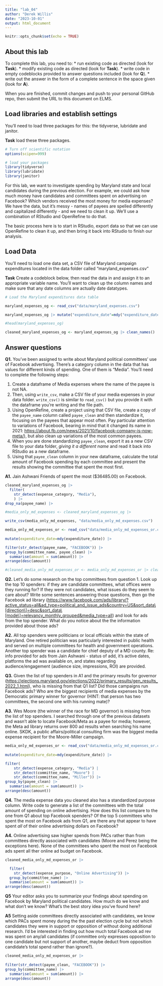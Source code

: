 ```yaml
---
title: "lab_04"
author: "Derek Willis"
date: "2023-10-01"
output: html_document
---
```


```r
knitr::opts_chunk$set(echo = TRUE)
```

## About this lab

To complete this lab, you need to: \* run existing code as directed (look for **Task**). \* modify existing code as directed (look for **Task**). \* write code in empty codeblocks provided to answer questions included (look for **Q**). \* write out the answer in the form of a complete sentence in the space given (look for **A**).

When you are finished, commit changes and push to your personal GitHub repo, then submit the URL to this document on ELMS.

## Load libraries and establish settings

You'll need to load three packages for this: the tidyverse, lubridate and janitor.

**Task** load these three packages.

```r
# Turn off scientific notation
options(scipen=999)

# load your packages
library(tidyverse)
library(lubridate)
library(janitor)

```

For this lab, we want to investigate spending by Maryland state and local candidates during the previous election. For example, we could ask how much money have candidates and committees spent on advertising on Facebook? Which vendors received the most money for media expenses? We have the data, but it's messy - names of payees are spelled differently and capitalized differently - and we need to clean it up. We'll use a combination of RStudio and OpenRefine to do that.

The basic process here is to start in RStudio, export data so that we can use OpenRefine to clean it up, and then bring it back into RStudio to finish our analysis.

## Load Data

You'll need to load one data set, a CSV file of Maryland campaign expenditures located in the data folder called "maryland_expenses.csv"

**Task** Create a codeblock below, then read the data in and assign it to an appropriate variable name. You'll want to clean up the column names and make sure that any date columns are actually date datatypes.

```r
# Load the Maryland expenditures data table

maryland_expenses_og <- read_csv("data/maryland_expenses.csv")

maryland_expenses_og |> mutate("expenditure_date"=mdy("expenditure_date"))

#head(maryland_expenses_og)

cleaned_maryland_expenses_og <- maryland_expenses_og |> clean_names()

```


## Answer questions

**Q1.** You've been assigned to write about Maryland political committees' use of Facebook advertising. There's a category column in the data that has values for different kinds of spending. One of them is "Media". You'll need to complete the following steps:

   1. Create a dataframe of Media expenses where the name of the payee is not NA.
   2. Then, using `write_csv`, make a CSV file of your media expenses in your data folder. `write_csv()` is similar to `read_csv()` but you provide it with the dataframe you're writing and the file path.
   3. Using OpenRefine, create a project using that CSV file, create a copy of the `payee_name` column called `payee_clean` and then standardize it, focusing on the payees that appear most often. Pay particular attention to variations of Facebook, bearing in mind that it changed its name in 2021: <https://about.fb.com/news/2021/10/facebook-company-is-now-meta/>), but also clean up variations of the most common payees.
   4. When you are done standardizing `payee_clean`, export it as a new CSV file to your data folder, *giving it a different name* and read it back into RStudio as a new dataframe.
   5. Using that `payee_clean` column in your new dataframe, calculate the total amount of Facebook spending by each committee and present the results showing the committee that spent the most first.

**A1.** Jain  Ashwani Friends of spent the most ($36485.00) on Facebook.

```r
cleaned_maryland_expenses_og |>
  filter(
    str_detect(expense_category, "Media"),
    ) |>
drop_na(payee_name) |>

#media_only_md_expenses <- cleaned_maryland_expenses_og |>
```    
```r
write_csv(media_only_md_expenses, "data/media_only_md_expenses.csv")
```

```r
media_only_md_expenses_or <- read_csv("data/media_only_md_expenses_or.csv") |>
  
mutate(expenditure_date=mdy(expenditure_date)) |>

filter(str_detect(payee_name, "FACEBOOK")) |>
group_by(committee_name, payee_clean) |>
  summarise(amount = sum(amount)) |>
arrange(desc(amount))

#cleaned_media_only_md_expenses_or <- media_only_md_expenses_or |> clean_names()

```


**Q2.** Let's do some research on the top committees from question 1. Look up the top 10 spenders: if they are candidate committees, what offices were they running for? If they were not candidates, what issues do they seem to care about? Write some sentences answering those questions, then go the Facebook ad library ([https://www.facebook.com/ads/library/?active_status=all&ad_type=political_and_issue_ads&country=US&sort_data\\[direction\\]=desc&sort_data\\[mode\\]=relevancy_monthly_grouped&media_type=all](https://www.facebook.com/ads/library/?active_status=all&ad_type=political_and_issue_ads&country=US&sort_data\%5Bdirection\%5D=desc&sort_data\%5Bmode\%5D=relevancy_monthly_grouped&media_type=all){.uri}) and look for ads from the top spender. What do you notice about the the information provided about those ads?

**A2.** 
All top spenders were politicians or local officials within the state of Maryland. One retired politician was particularly interested in public health and served on multiple committees for health and government operations. Another top spender was a candidate for chief deputy of a MD county.
Re: info provided for ads from Jain Ashwani - status of add, it's active dates, platforms the ad was available on, and states regarding audience/engagement (audience size, impressions, ROI) are provided.

**Q3.** Given the list of top spenders in A1 and the primary results for governor (<https://elections.maryland.gov/elections/2022/primary_results/gen_results_2022_1.html>), who is missing from that Q1 list? Did those campaigns run Facebook ads? Who are the biggest recipients of media expenses by the Democratic primary winner for governor (HINT: that person has two committees, the second one with his running mate)?

**A3.** Wes Moore (the winner of the race for MD governor) is missing from the list of top spenders. I searched through one of the previous datasets and wasn't able to locate Facebook/Meta as a payee for media; however, the Meta ad library returns over 800 ad results when searching his name online. SKDK, a public affairs/political consulting firm was the biggest media expense recipient for the Moore-Miller campaign.

```r
media_only_md_expenses_or <- read_csv("data/media_only_md_expenses_or.csv") |>
  
mutate(expenditure_date=mdy(expenditure_date)) |>

filter(
    str_detect(expense_category, "Media") |
    str_detect(committee_name, "Moore") |
    str_detect(committee_name, "Miller")) |>
group_by(payee_clean) |>
  summarise(amount = sum(amount)) |>
arrange(desc(amount))
```

**Q4.** The media expense data you cleaned also has a standardized purpose column. Write code to generate a list of the committees with the total amount of spending on online advertising. How does this list compare to the one from Q1 about top Facebook spenders? Of the top 5 committees who spent the most on Facebook ads from Q1, are there any that appear to have spent *all* of their online advertising dollars on Facebook?

**A4.** Online advertising saw higher spends from PACs rather than from committees directly associated with candidates (Moore and Perez being the exceptions here). None of the committees who spent the most on Facebook ads spent all ther online ad budget on Facebook.

```r
cleaned_media_only_md_expenses_or |>

  filter(
    str_detect(expense_purpose, "Online Advertising")) |>
  group_by(committee_name) |>
  summarise(amount = sum(amount)) |>
arrange(desc(amount))
```

**Q5** Your editor asks you to summarize your findings about spending on Facebook by Maryland political candidates. How much do we know and what don't we know? What's the best story idea you've found here?

**A5** Setting aside committees directly associated with candidates, we know which PACs spent money during the the past election cycle but not which candidates they were in support or opposition of without doing additional research. I'd be interested in finding out how much total Facebook ad rev was spent on any/all candidates (if committee only expresses opposition to one candidate but not support of another, maybe deduct from opposition candidate's total spend rather than ignore?).

```r
cleaned_media_only_md_expenses_or |>
  
filter(str_detect(payee_clean, "FACEBOOK")) |>
group_by(committee_name) |>
  summarise(amount = sum(amount)) |>
arrange(desc(amount))
```